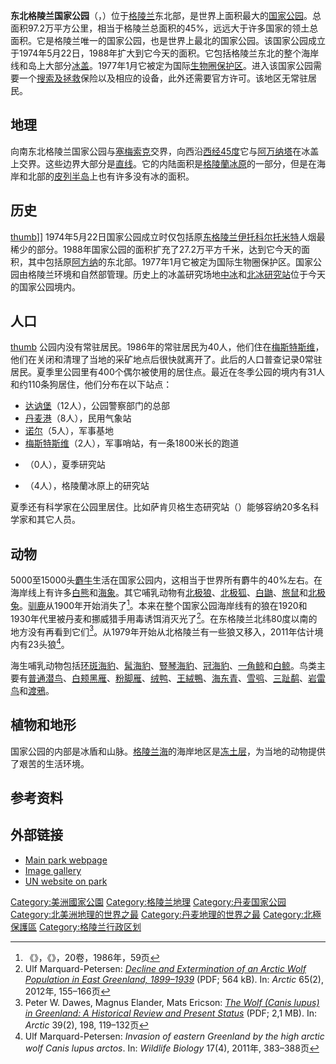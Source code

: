 {{Infobox Protected area
| name            = 東北格陵蘭國家公園
| iucn_category   = II
| photo           =Northeast Greenland National Park in Greenland 2018.svg
| photo_width     =
| map             = 
| location        = {{flag|Greenland}}
| nearest_city     = 
| coords          = {{coord|76|N|30|W|region:GL_scale:20000000|display=inline,title}}
| area            = {{convert|972000|km2|abbr=on}}
| established     = 1974年5月21日
| visitation_num  = 
| visitation_year = 
| governing_body  = 
}}
'''东北格陵兰国家公园'''（{{lang-kl|Kalaallit Nunaanni nuna eqqissisimatitaq}}，{{lang-da|Grønlands Nationalpark}}）位于[[格陵兰|格陵兰]]东北部，是世界上面积最大的[[国家公园|国家公园]]。总面积97.2万平方公里，相当于格陵兰总面积的45%，远远大于许多国家的领土总面积。它是格陵兰唯一的国家公园，也是世界上最北的国家公园。该国家公园成立于1974年5月22日，1988年扩大到它今天的面积。它包括格陵兰东北的整个海岸线和岛上大部分[[冰盖|冰盖]]。1977年1月它被定为国际[[生物圈保护区|生物圈保护区]]。进入该国家公园需要一个[[搜索及拯救|搜索及拯救]]保险以及相应的设备，此外还需要官方许可。该地区无常驻居民。

==地理==
向南东北格陵兰国家公园与[[塞梅索克|塞梅索克]]交界，向西沿[[经度|西经45度]]它与[[阿万纳塔|阿万纳塔]]在冰盖上交界。这些边界大部分是[[大圆|直线]]。它的内陆面积是[[格陵蘭冰原|格陵蘭冰原]]的一部分，但是在海岸和北部的[[皮列半岛|皮列半岛]]上也有许多没有冰的面积。

==历史==
[[文件:Franz_Josef_Fjord,_glacier.jpg|thumb]]]]
1974年5月22日国家公园成立时仅包括原[[东格陵兰|东格陵兰]][[伊托科尔托米特|伊托科尔托米特]]人烟最稀少的部分。1988年国家公园的面积扩充了27.2万平方千米，达到它今天的面积，其中包括原[[阿方纳|阿方纳]]的东北部。1977年1月它被定为国际生物圈保护区。国家公园由格陵兰环境和自然部管理。历史上的冰盖研究场地[[中冰|中冰]]和[[北冰研究站|北冰研究站]]位于今天的国家公园境内。

==人口==
[[文件:Zackenberg.4.jpg|thumb]]
公园内没有常驻居民。1986年的常驻居民为40人，他们住在[[梅斯特斯维|梅斯特斯维]]，他们在关闭和清理了当地的采矿地点后很快就离开了。此后的人口普查记录0常驻居民。夏季里公园里有400个偶尔被使用的居住点。最近在冬季公园的境内有31人和约110条狗居住，他们分布在以下站点：
*[[达讷堡|达讷堡]]（12人），公园警察部门的总部
*[[丹麦港|丹麦港]]（8人），民用气象站
*[[诺尔_(格陵兰)|诺尔]]（5人），军事基地
*[[梅斯特斯维|梅斯特斯维]]（2人），军事哨站，有一条1800米长的跑道
*{{Le|萨肯贝格|Zackenberg Station}}（0人），夏季研究站
*{{Le|尖峰营|Summit Camp}}（4人），格陵蘭冰原上的研究站

夏季还有科学家在公园里居住。比如萨肯贝格生态研究站（{{coord|74.469725|-20.570847|format=dms}}）能够容纳20多名科学家和其它人员。

==动物==
5000至15000头[[麝牛|麝牛]]生活在国家公园内，这相当于世界所有麝牛的40%左右。在海岸线上有许多[[白熊|白熊]]和[[海象|海象]]。其它哺乳动物有[[北极狼|北极狼]]、[[北极狐|北极狐]]、[[白鼬|白鼬]]、[[環頸旅鼠屬|旅鼠]]和[[北极兔|北极兔]]。[[驯鹿|驯鹿]]从1900年开始消失了<ref>《{{lang|en|The Greenland Caribou – Zoogeography, Taxonomy, and Population Dynamics}}》，《{{lang|en|Meddelser om Grønland, Bioscience}}》，20卷，1986年，59页</ref>。本来在整个国家公园海岸线有的狼在1920和1930年代里被丹麦和挪威猎手用毒诱饵消灭光了<ref>Ulf Marquard-Petersen: ''[http://pubs.aina.ucalgary.ca/arctic/Arctic65-2-155.pdf Decline and Extermination of an Arctic Wolf Population in East Greenland, 1899–1939] {{Wayback|url=http://pubs.aina.ucalgary.ca/arctic/Arctic65-2-155.pdf |date=20131216182956 }}'' (PDF; 564 kB). In: ''Arctic'' 65(2), 2012年, 155–166页</ref>。在东格陵兰北纬80度以南的地方没有再看到它们<ref>Peter W. Dawes, Magnus Elander, Mats Ericson: ''[http://arctic.synergiesprairies.ca/arctic/index.php/arctic/article/download/2059/2036 The Wolf (Canis lupus) in Greenland: A Historical Review and Present Status] {{Wayback|url=http://arctic.synergiesprairies.ca/arctic/index.php/arctic/article/download/2059/2036 |date=20131216182831 }}'' (PDF; 2,1 MB). In: ''Arctic'' 39(2), 198, 119–132页</ref>。从1979年开始从北格陵兰有一些狼又移入，2011年估计境内有23头狼<ref>Ulf Marquard-Petersen: ''Invasion of eastern Greenland by the high arctic wolf Canis lupus arctos''. In: ''Wildlife Biology'' 17(4), 2011年, 383–388页</ref>。

海生哺乳动物包括[[环斑海豹|环斑海豹]]、[[髯海豹|髯海豹]]、[[豎琴海豹|豎琴海豹]]、[[冠海豹|冠海豹]]、[[一角鲸|一角鲸]]和[[白鲸|白鲸]]。鸟类主要有[[普通潜鸟|普通潜鸟]]、[[白颊黑雁|白颊黑雁]]、[[粉脚雁|粉脚雁]]、[[绒鸭|绒鸭]]、[[王絨鴨|王絨鴨]]、[[海东青|海东青]]、[[雪鸮|雪鸮]]、[[三趾鹬|三趾鹬]]、[[岩雷鸟|岩雷鸟]]和[[渡鴉|渡鴉]]。

==植物和地形==
国家公园的内部是冰盾和山脉。[[格陵兰海|格陵兰海]]的海岸地区是[[冻土层|冻土层]]，为当地的动物提供了艰苦的生活环境。

==参考资料==
<references />

==外部链接==
* [https://web.archive.org/web/20060422004949/http://www.eastgreenland.com/database.asp?lang=eng&num=414 Main park webpage]
* [https://web.archive.org/web/20090404104401/http://www.xsirius.dk/en/galleri Image gallery]
* [https://web.archive.org/web/20070311224129/http://sea.unep-wcmc.org/sites/pa/0352v.htm UN website on park]

{{格陵兰行政区划}}

[[Category:美洲國家公園|Category:美洲國家公園]]
[[Category:格陵兰地理|Category:格陵兰地理]]
[[Category:丹麦国家公园|Category:丹麦国家公园]]
[[Category:北美洲地理的世界之最|Category:北美洲地理的世界之最]]
[[Category:丹麦地理的世界之最|Category:丹麦地理的世界之最]]
[[Category:北極保護區|Category:北極保護區]]
[[Category:格陵兰行政区划|Category:格陵兰行政区划]]